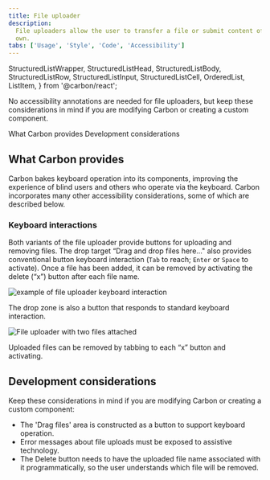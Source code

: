 ```yaml
---
title: File uploader
description:
  File uploaders allow the user to transfer a file or submit content of their
  own.
tabs: ['Usage', 'Style', 'Code', 'Accessibility']
---
```



  StructuredListWrapper,
  StructuredListHead,
  StructuredListBody,
  StructuredListRow,
  StructuredListInput,
  StructuredListCell,
  OrderedList,
  ListItem,
} from '@carbon/react';

<PageDescription>

No accessibility annotations are needed for file uploaders, but keep these
considerations in mind if you are modifying Carbon or creating a custom
component.

</PageDescription>

<AnchorLinks>
  <AnchorLink>What Carbon provides</AnchorLink>
  <AnchorLink>Development considerations</AnchorLink>
</AnchorLinks>

<A11yStatus components="File uploader" />

## What Carbon provides

Carbon bakes keyboard operation into its components, improving the experience of
blind users and others who operate via the keyboard. Carbon incorporates many
other accessibility considerations, some of which are described below.

### Keyboard interactions

Both variants of the file uploader provide buttons for uploading and removing
files. The drop target “Drag and drop files here..." also provides conventional
button keyboard interaction (`Tab` to reach; `Enter` or `Space` to activate).
Once a file has been added, it can be removed by activating the delete (“x”)
button after each file name.

<Row>
<Column colLg={8}>

![example of file uploader keyboard interaction](images/file-uploader-accessibility-1.png)

<Caption>
  The drop zone is also a button that responds to standard keyboard interaction.
</Caption>

</Column>
</Row>

<Row>
<Column colLg={8}>

![File uploader with two files attached](images/file-uploader-accessibility-2.png)

<Caption>
  Uploaded files can be removed by tabbing to each “x” button and activating.
</Caption>

</Column>
</Row>

## Development considerations

Keep these considerations in mind if you are modifying Carbon or creating a
custom component:

- The 'Drag files' area is constructed as a button to support keyboard
  operation.
- Error messages about file uploads must be exposed to assistive technology.
- The Delete button needs to have the uploaded file name associated with it
  programmatically, so the user understands which file will be removed.
